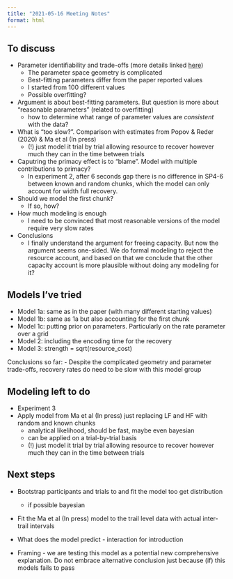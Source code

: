 ```yaml
---
title: "2021-05-16 Meeting Notes"
format: html
---
```


## To discuss

- Parameter identifiability and trade-offs (more details linked [here](../notebooks/par_identifiability.qmd))
    - The parameter space geometry is complicated
    - Best-fitting parameters differ from the paper reported values
    - I started from 100 different values
    - Possible overfitting?
- Argument is about best-fitting parameters. But question is more about "reasonable parameters" (related to overfitting)
    - how to determine what range of parameter values are *consistent* with the data?
- What is "too slow?". Comparison with estimates from Popov & Reder (2020) & Ma et al (In press)
    - (!) just model it trial by trial allowing resource to recover however much they can in the time between trials
- Caputring the primacy effect is to "blame". Model with multiple contributions to primacy?
    - In experiment 2, after 6 seconds gap there is no difference in SP4-6 between known and random chunks, which the model can only account for width full recovery.
- Should we model the first chunk?
    - If so, how?
- How much modeling is enough
    - I need to be convinced that most reasonable versions of the model require very slow rates
- Conclusions
    - I finally understand the argument for freeing capacity. But now the argument seems one-sided. We do formal modeling to reject the resource account, and based on that we conclude that the other capacity account is more plausible without doing any modeling for it?

## Models I've tried

- Model 1a: same as in the paper (with many different starting values)
- Model 1b: same as 1a but also accounting for the first chunk
- Model 1c: putting prior on parameters. Particularly on the rate parameter over a grid
- Model 2: including the encoding time for the recovery
- Model 3: strength = sqrt(resource_cost)

Conclusions so far:
- Despite the complicated geometry and parameter trade-offs, recovery rates do need to be slow with this model group

## Modeling left to do

- Experiment 3
- Apply model from Ma et al (In press) just replacing LF and HF with random and known chunks
    - analytical likelihood, should be fast, maybe even bayesian
    - can be applied on a trial-by-trial basis
    - (!) just model it trial by trial allowing resource to recover however much they can in the time between trials

## Next steps

- Bootstrap participants and trials to and fit the model too get distribution
   - if possible bayesian

- Fit the Ma et al (In press) model to the trail level data with actual inter-trail intervals

- What does the model predict  - interaction for introduction
- Framing - we are testing this model as a potential new comprehensive explanation. Do not embrace alternative conclusion just because (if) this models fails to pass
